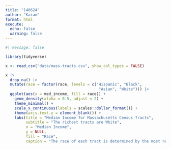 ```yaml
---
title: "140624"
author: "Karam"
format: html
execute: 
  echo: false
  warning: false
---
```


```r
#| message: false

library(tidyverse)
```

```r
x <- read_csv("data/mass-tracts.csv", show_col_types = FALSE)
```


```r
x |> 
  drop_na() |> 
  mutate(race = factor(race, levels = c("Hispanic", "Black", 
                                         "Asian", "White"))) |> 
  ggplot(aes(x = med_income, fill = race)) +
    geom_density(alpha = 0.5, adjust = 2) +
    theme_minimal() +
    scale_x_continuous(labels = scales::dollar_format()) +
    theme(axis.text.y = element_blank()) +
    labs(title = "Median Income for Massachusetts Census Tracts",
         subtitle = "The richest tracts are White",
         x = "Median Income",
         y = NULL,
         fill = "Race",
         caption = "The race of each tract is determined by the most numerous racial group\n present in that tract. Data from the American Community Survey 2022.")

```